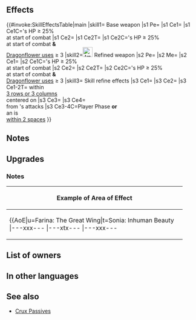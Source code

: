 {{Weapon Infobox
|tagid=SID_凄腕の鋭槍
|weaponName=Hotshot Lance
|image=wep_lc098
|weaponType=Lance
|might=16
|range=1
|cooldown=-1
|effect=Accelerates Special trigger (cooldown count-1).<br>At start of combat, if unit's HP ≥ 25%, grants bonus to Atk/Spd/Def/Res during combat based on the number of times unit has been enhanced using Dragonflowers. (Five or more times grants +7, four times grants +6, three times grants +5, and two or fewer times grants +4.)<br><br>At start of combat, if unit's HP ≥ 25% and the unit has been enhanced using Dragonflowers three or more times, neutralizes foe's bonuses (from skills like Fortify, Rally, etc.) during combat.
|cost=400
|exclusive=1
|statModifiers=0,16,0,0,0
|required=Silver Lance
|intID=2503
|sort=519
|value=20
|timingID=1
|abilityID=274
|limit1ID=42
|randomTimestamp=2021-05-06T07:00:00Z
|randomMinLv=31
|refinePaths=default
|refineSP=400
|refineMedals=500
|refineDews=200
|upgradedEffect=Enables【Canto (２)】.<br>Accelerates Special trigger (cooldown count-1).<br><br>At start of combat, if unit's HP ≥ 25%, grants bonus to unit's Atk/Spd/Def/Res based on the number of times unit has been enhanced using Dragonflowers during combat (five or more times grants +12, four times grants +10, three times grants +8, and two or fewer times grants +6).<br><br>At start of combat, if unit's HP ≥ 25% and unit has been enhanced using Dragonflowers three or more times, neutralizes foe's bonuses (from skills like Fortify, Rally, etc.) during combat.<br><br>【Canto (２)】<br>After an attack, Assist skill, or structure destruction, unit can move ２ space(s).<br><br>(Unit moves according to movement type. Once per turn. Cannot attack or assist. Only highest value applied. Does not stack. After moving, if a skill that grants another action would be triggered (like with Galeforce), Canto will trigger after the granted action. Unit's base movement has no effect on movement granted. Cannot warp (using skills like Wings of Mercy) a distance greater than unit would be able to move with normal Canto movement.)
|effectSkill1=For foes within 3 rows or 3 columns centered on unit, inflicts Atk/Spd/Def-5 and reduces the percentage of foe's non-Special "reduce damage by X%" skills by 50% during combat (excluding area-of-effect Specials).<br><br>If unit initiates combat or is within 2 spaces of an ally, deals damage = number of times unit has been enhanced using Dragonflowers × 2, + 5 (max 25; excluding area-of-effect Specials), and reduces damage from foe's attacks by 7 during combat (excluding area-of-effect Specials).
|properties=random_owner
}}
==Effects==
{{#invoke:SkillEffectsTable|main
|skill1={{SCi|weapon}} Base weapon
|s1 Pe={{Eft|Accelerates Special}}
|s1 Ce1={{Eft|Temporary buffs|Atk/Spd/Def/Res|[[Use Dragonflowers|Dragonflower uses]], +2|max=7|min=4}}
|s1 Ce1C={{Tgt|Unit}}'s HP ≥ 25%<br>at start of combat
|s1 Ce2={{Eft|Neutralize Bonuses}}
|s1 Ce2T={{Tgt|Foe}}
|s1 Ce2C={{Tgt|Unit}}'s HP ≥ 25%<br>at start of combat '''&'''<br>[[Use Dragonflowers|Dragonflower uses]] ≥ 3
|skill2=[[File:Attack Plus W.png|x26px|class=inline-icon]] Refined weapon
|s2 Pe={{Eft|Accelerates Special}}
|s2 Me={{Eft|Canto|2}}
|s2 Ce1={{Eft|Temporary buffs|Atk/Spd/Def/Res|2 x [[Use Dragonflowers|Dragonflower uses]], +2|max=12|min=6}}
|s2 Ce1C={{Tgt|Unit}}'s HP ≥ 25%<br>at start of combat
|s2 Ce2={{Eft|Neutralize Bonuses}}
|s2 Ce2T={{Tgt|Foe}}
|s2 Ce2C={{Tgt|Unit}}'s HP ≥ 25%<br>at start of combat '''&'''<br>[[Use Dragonflowers|Dragonflower uses]] ≥ 3
|skill3={{Si|Hotshot Lance|refine=Skill1}} Skill refine effects
|s3 Ce1={{Eft|Temporary debuffs|Atk/Spd/Def|5}}
|s3 Ce2={{Eft|Reduce Damage Reduction|50%}}
|s3 Ce1-2T={{Tgt|Foes}} within<br>[[3 rows or 3 columns]]<br>centered on {{Tgt|Unit}}
|s3 Ce3={{Eft|Damage Boost|2 x [[Use Dragonflowers|Dragonflower uses]], +5|max=25}}
|s3 Ce4={{Eft|Damage Reduction|7}}<br>from {{Tgt|Foe}}'s attacks
|s3 Ce3-4C=Player Phase '''or'''<br>an {{Tgt|Ally}} is<br>[[within 2 spaces]]
}}
==Notes==
{{Temporary buffs}}
{{Bonus neutralization}}
==Upgrades==
{{Weapon Upgrade List}}
===Notes===
{{Canto|2|name=Refined Hotshot Lance}}
{{Temporary debuffs|name={{St|Hotshot Lance|refine=Skill1}}}}
{{Reduce Damage Reduction|name={{St|Hotshot Lance|refine=Skill1}}}}
{{FoesCombatEffect|temporary debuffs and reduce damage reduction effects|name={{St|Hotshot Lance|refine=Skill1}}}}
{{FlatDamageBoost|X (max: 25)|name={{St|Hotshot Lance|refine=Skill1}}}}
{{FlatDamageReduction|7|name={{St|Hotshot Lance|refine=Skill1}}}}
{|class="wikitable default mw-collapsible" 
!Example of Area of Effect
|-
|align="middle" style="max-width:450px;margin:auto"|{{AoE|u=Farina: The Great Wing|t=Sonia: Inhuman Beauty
|---xxx---
|---xtx---
|---xxx---
|xxxxxxxxx
|xxxxuxxxx
|xxxxxxxxx
|---xxx---
|---xxx---
|---xxx---
}}
|}
==List of owners==
{{Skill Hero List}}
==In other languages==
{{OtherLanguages
|japanese=凄腕の鋭槍
|german=Spitzenlanze
|spanishEU=Lanza triunfadora
|spanishLA=Lanza triunfadora
|french=Lance ingénieuse
|italian=Lancia vincente
|chineseTW=出眾的銳槍
|portuguese=Lança triunfante
}}
==See also==
{{See also skills|cond=(Description LIKE '%dragonflower%' OR Description LIKE '%for foes within%rows%reduces the percentage of foe_s non-Special "reduce damage by X%') AND Exclusive='1'}}
* [[Skill families/C Passives#Crux|Crux Passives]]
{{Weapons Navbox}}